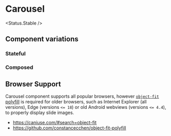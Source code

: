 
# Carousel

<Status.Stable />
<Props of={Carousel} />

## Component variations

### Stateful

<Story id="components-carousel--stateful" />

### Composed

<Story id="components-carousel--composed" />

## Browser Support

Carousel component supports all popular browsers, however [`object-fit` polyfill](https://github.com/constancecchen/object-fit-polyfill) is required for older browsers, such as Internet Explorer (all versions), Edge (versions `<= 18`) or old Android webviews (versions `<= 4.4`), to properly display slide images.

- https://caniuse.com/#search=object-fit
- https://github.com/constancecchen/object-fit-polyfill
